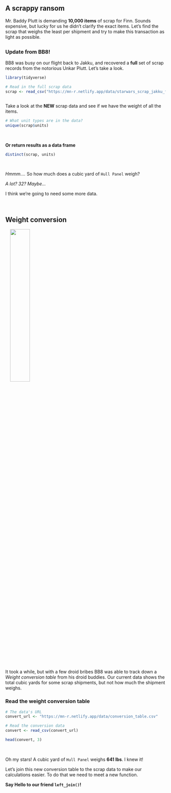 
## A scrappy ransom {-}

Mr. Baddy Plutt is demanding __10,000 items__ of scrap for Finn. Sounds expensive, but lucky for us he didn't clarify the exact items. Let's find the scrap that weighs the least per shipment and try to make this transaction as light as possible. 


<div class="tip" style="margin-top: 28px; margin-bottom: 28px;"> 
<h3 style="margin-top: 8px;"> Update from BB8! </h3>

BB8 was busy on our flight back to Jakku, and recovered a __full__ set of scrap records from the notorious Unkar Plutt. Let's take a look.

```{r full-scrap}
library(tidyverse)

# Read in the full scrap data
scrap <- read_csv("https://mn-r.netlify.app/data/starwars_scrap_jakku_full.csv")
```
</div>


Take a look at the __NEW__ scrap data and see if we have the weight of all the items.

```{r fullscrap-units}
# What unit types are in the data?
unique(scrap$units)
```

<br>

__Or return results as a data frame__
```{r distinct-units}
distinct(scrap, units)
```

<br>

_Hmmm...._ So how much does a cubic yard of `Hull Panel` weigh? 

_A lot? 32? Maybe..._ 

I think we're going to need some more data. 

<br>


## Weight conversion {-}

![](../images/rey_bb8.jpg){align="right" style="width: 35%; margin-top: 0px; margin-left: 15px; margin-right: 0px;"}

It took a while, but with a few droid bribes BB8 was able to track down a _Weight conversion table_ from his droid buddies. Our current data shows the total cubic yards for some scrap shipments, but not how much the shipment weighs. 


### Read the weight conversion table {-}
```{r read-convert}
# The data's URL
convert_url <- "https://mn-r.netlify.app/data/conversion_table.csv"

# Read the conversion data
convert <- read_csv(convert_url)

head(convert, 3)
```

<br>

Oh my stars! A cubic yard of `Hull Panel` weighs __641 lbs__. I knew it!

Let's join this new conversion table to the scrap data to make our calculations easier. To do that we need to meet a new function.

__Say Hello to our friend `left_join()`!__  

<br>
